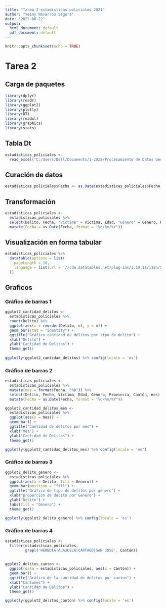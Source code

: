 ---
title: "Tarea 2-estadisticas policiales 2021"
author: "Yeimy Navarroo Segura"
date: '2022-06-22'
output:
  html_document: default
  pdf_document: default
---

```{r setup, include=FALSE}
knitr::opts_chunk$set(echo = TRUE)
```

# Tarea 2
## Carga de paquetes
```{r}
library(dplyr)
library(readr)
library(ggplot2)
library(plotly)
library(DT)
library(readxl)
library(graphics)
library(stats)
```

## Tabla Dt
```{r carga del excel}
estadisticas_policiales <-
  read_excel("C:/Users/Dell/Documents/I-2022/Procesamiento de Datos Geograficos/Tarea 2/estadisticaspoliciales2021.xls")
```

## Curación de datos
```{r cambiar fechas}
estadisticas_policiales$Fecha <- as.Date(estadisticas_policiales$Fecha, format = "%d/%m/%Y")
```

## Transformación
```{r transformación de datos}
estadisticas_policiales <-
  estadisticas_policiales %>%
  select(Delito, Fecha, "Víctima" = Victima, Edad, "Género" = Genero, Provincia, "Cantón" = Canton ) %>%
  mutate(Fecha = as.Date(Fecha, format = "%d/%m/%Y"))
```

## Visualización en forma tabular
```{r}
estadisticas_policiales %>%
  datatable(options = list(
    pageLength = 10,
    language = list(url = '//cdn.datatables.net/plug-ins/1.10.11/i18n/Spanish.json')
  ))
```

## Graficos
### Gráfico de barras 1
```{r}
ggplot2_cantidad_delitos <-
  estadisticas_policiales %>%
  count(Delito) %>% 
  ggplot(aes(x = reorder(Delito, n), y = n)) +
  geom_bar(stat = "identity") +
  ggtitle("Gráfico cantidad de delitos por tipo de delito") +
  xlab("Delito") +
  ylab("Cantidad de Delitos") +
  theme_get()
  
ggplotly(ggplot2_cantidad_delitos) %>% config(locale = 'es')
```

### Gráfico de barras 2

```{r}
estadisticas_policiales <-
  estadisticas_policiales %>%
  mutate(mes = format(Fecha, "%B")) %>%
  select(Delito, Fecha, Víctima, Edad, Género, Provincia, Cantón, mes) %>%
  mutate(Fecha = as.Date(Fecha, format = "%d/%m/%Y"))

ggplot2_cantidad_delitos_mes <-
  estadisticas_policiales %>% 
  ggplot(aes(x = mes)) +
  geom_bar() +
  ggtitle("Cantidad de delitos por mes") +
  xlab("Mes") +
  ylab("Cantidad de Delitos") +
  theme_get() 

ggplotly(ggplot2_cantidad_delitos_mes) %>% config(locale = 'es')
```

### Gráfico de barras 3
```{r Gráfico barras apiladas}
ggplot2_delito_genero <-
  estadisticas_policiales %>%
  ggplot(aes(x = Delito, fill = Género)) +
  geom_bar(position = "fill") +
  ggtitle("Gráfico de tipo de delitos por género") +
  xlab("proporción de delito por Genéro") +
  ylab("Delito") +
  labs(fill = "Género") +
  theme_get()

ggplotly(ggplot2_delito_genero) %>% config(locale = 'es')
```

### Gráfico de barras 4
```{r}
estadisticas_policiales <-
  filter(estadisticas_policiales,
         grepl('HEREDIA|ALAJUELA|CARTAGO|SAN JOSE', Cantón))
  
  
ggplot2_delitos_canton <-
  ggplot(data = estadisticas_policiales, aes(x = Cantón)) +
  geom_bar() +
  ggtitle("Gráfico de la cantidad de delitos por canton") +
  xlab("Cantones") +
  ylab("Cantidad de Delitos") +
  theme_get()

ggplotly(ggplot2_delitos_canton) %>% config(locale = 'es')
```
  
  

